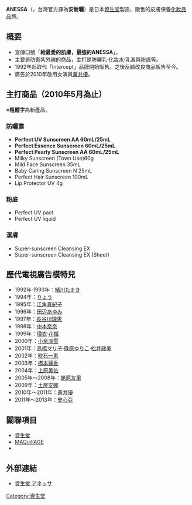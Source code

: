 {{Multiple issues|
{{Fanpov|time=2020-10-23T01:15:32+00:00}}
{{Unreferenced|time=2020-10-23T01:15:32+00:00}}
}}
'''ANESSA'''（{{lang-ja|アネッサ}}，台灣官方譯為'''安耐曬'''）是日本[[資生堂|資生堂]]製造、販售的皮膚保養[[化妝品|化妝品]]品牌。
==概要==
*宣傳口號「'''給最愛的肌膚，最強的ANESSA'''」。
*主要是防禦紫外線的商品，主打是防曬乳·[[化妝水|化妝水]]·乳液與[[粉底|粉底]]等。
*1992年起取代「Intercept」品牌開始販售。之後反顧改良商品販售至今。
*廣告於2010年啟用女演員[[蒼井優|蒼井優]]。

==主打商品（2010年5月為止）==
※'''粗體字'''為新產品。

=== 防曬露 ===
* '''Perfect UV Sunscreen AA 60mL/25mL'''
* '''Perfect Essence Sunscreen 60mL/25mL'''
* '''Perfect Pearly Sunscreen AA 60mL/25mL'''
* Milky Sunscreen (Town Use)60g
* Mild Face Sunscreen 35mL
* Baby Caring Sunscreen N 25mL
* Perfect Hair Sunscreen 100mL
* Lip Protector UV 4g

===粉底===
* Perfect UV pact
* Perfect UV liquid

=== 潔膚 ===
* Super-sunscreen Cleansing EX
* Super-sunscreen Cleansing EX (Sheet)

==歷代電視廣告模特兒==
*1992年·1993年：[[緒川たまき|緒川たまき]]
*1994年：[[りょう|りょう]]
*1995年：[[江角真紀子|江角真紀子]]
*1996年：[[田辺あゆみ|田辺あゆみ]]
*1997年：[[長谷川理恵|長谷川理恵]]
*1998年：[[中本奈奈|中本奈奈]]
*1999年：[[理衣|理衣]]·[[花楓|花楓]]
*2000年：[[小泉深雪|小泉深雪]]
*2001年：[[高橋マリ子|高橋マリ子]]·[[篠原ゆりこ|篠原ゆりこ]]·[[松井政美|松井政美]]
*2002年：[[吹石一恵|吹石一恵]]
*2003年：[[橋本麗香|橋本麗香]]
*2004年：[[上原美佐_(1983年)|上原美佐]]
*2005年～2008年：[[蛯原友里|蛯原友里]]
*2009年：[[土屋安娜|土屋安娜]]
*2010年～2011年：[[蒼井優|蒼井優]]
*2011年～2013年：[[安心亞|安心亞]]

==關聯項目==
*[[資生堂|資生堂]]
*[[MAQuillAGE|MAQuillAGE]]
*
==外部連結==
*{{ja}}[http://www.shiseido.co.jp/anessa/ 資生堂 アネッサ]{{Wayback|url=http://www.shiseido.co.jp/anessa/ |date=20100529232723 }}

{{DEFAULTSORT:ANESSA}}

[[Category:資生堂|Category:資生堂]]